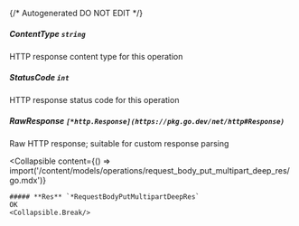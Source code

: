 {/* Autogenerated DO NOT EDIT  */}

##### **ContentType** `string`
HTTP response content type for this operation

##### **StatusCode** `int`
HTTP response status code for this operation

##### **RawResponse** `[*http.Response](https://pkg.go.dev/net/http#Response)`
Raw HTTP response; suitable for custom response parsing

<Collapsible
    content={() => import('/content/models/operations/request_body_put_multipart_deep_res/go.mdx')}
>
    ##### **Res** `*RequestBodyPutMultipartDeepRes`
    OK
    <Collapsible.Break/>
</Collapsible>

